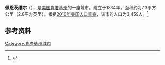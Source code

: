 {{Infobox City 
|chinese_name = 佩恩茨维尔
|official_name = Paintsville
|image_flag = 
|image_seal = 
|image_skyline = 
|image_map = KYMap-doton-Paintsville.PNG
|map_caption =
|subdivision_type = [[國家|國家]]
|subdivision_name = {{USA}}
|leader_title = 
|leader_name = 
|subdivision_type1 = [[美國行政區劃|州]]
|subdivision_name1 = [[肯塔基州|肯塔基州]]
|subdivision_type2 = [[肯塔基州行政区划|县]]
|subdivision_name2 = Johnson
|found_title            = 正式立市
|found_date             = 1834年
|area_total = 7.3
|area_land = 
|area_water = 
|population_as_of = 2010
|population_total = 3,459
|population_density = 
|timezone = 
|utc_offset = 
|timezone_DST = 
|utc_offset_DST = 
}}

'''佩恩茨维尔'''（{{lang-en|'''Paintsville'''}}），是[[美国|美国]][[肯塔基州|肯塔基州]]的一座城市。建立于1834年，面积约为7.3平方公里（2.8平方英里）。根据[[2010年美国人口普查|2010年美国人口普查]]，该市的人口为3,459人。<ref name=census>{{cite web |url = http://www.census.gov/prod/www/abs/decennial/ |title = Census of Population and Housing |publisher = U.S. Census Bureau |accessdate = November 18, 2011 |archive-url = https://web.archive.org/web/20060208103743/http://www.census.gov/prod/www/abs/decennial/ |archive-date = 2006-02-08 |dead-url = yes }}</ref>

== 参考资料 ==
{{reflist}}

[[Category:肯塔基州城市|Category:肯塔基州城市]]


{{Kentucky-stub}}
